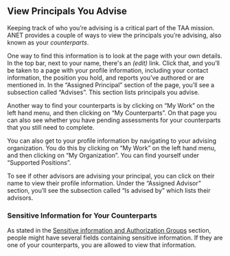 
<Meta title="ANET USer Stories/Principals you advise" />

## View Principals You Advise

Keeping track of who you’re advising is a critical part of the TAA mission. ANET provides a couple
of ways to view the principals you’re advising, also known as your *counterparts*.

One way to find this information is to look at the page with your own details. In the top bar, next
to your name, there's an *(edit)* link. Click that, and you’ll be taken to a page with your profile
information, including your contact information, the position you hold, and reports you’ve authored
or are mentioned in. In the “Assigned Principal” section of the page, you’ll see a subsection called
“Advises”. This section lists principals you advise.

Another way to find your counterparts is by clicking on “My Work” on the left hand menu, and then
clicking on “My Counterparts”. On that page you can also see whether you have pending assessments
for your counterparts that you still need to complete.

You can also get to your profile information by navigating to your advising organization. You do
this by clicking on “My Work” on the left hand menu, and then clicking on “My Organization”. You can
find yourself under “Supported Positions”.

To see if other advisors are advising your principal, you can click on their name to view their
profile information. Under the “Assigned Advisor” section, you’ll see the subsection called “Is
advised by” which lists their advisors.

### Sensitive Information for Your Counterparts

As stated in the [Sensitive information and Authorization Groups](/story/anet-user-stories-sensitive-information-and-authorization-groups--page)
section, people might have several fields containing sensitive information. If they are one of your
counterparts, you are allowed to view that information.
